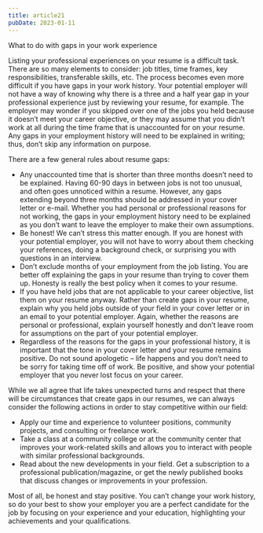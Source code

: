 ```yaml
---
title: article21
pubDate: 2023-01-11
---
```


What to do with gaps in your work experience

Listing your professional experiences on your resume is a difficult task. There are so many elements to consider: job titles, time frames, key responsibilities, transferable skills, etc. The process becomes even more difficult if you have gaps in your work history. Your potential employer will not have a way of knowing why there is a three and a half year gap in your professional experience just by reviewing your resume, for example. The employer may wonder if you skipped over one of the jobs you held because it doesn’t meet your career objective, or they may assume that you didn’t work at all during the time frame that is unaccounted for on your resume. Any gaps in your employment history will need to be explained in writing; thus, don’t skip any information on purpose. 

There are a few general rules about resume gaps:

-	Any unaccounted time that is shorter than three months doesn’t need to be explained. Having 60-90 days in between jobs is not too unusual, and often goes unnoticed within a resume. However, any gaps extending beyond three months should be addressed in your cover letter or e-mail. Whether you had personal or professional reasons for not working, the gaps in your employment history need to be explained as you don’t want to leave the employer to make their own assumptions. 
-	Be honest! We can’t stress this matter enough. If you are honest with your potential employer, you will not have to worry about them checking your references, doing a background check, or surprising you with questions in an interview. 
-	Don’t exclude months of your employment from the job listing. You are better off explaining the gaps in your resume than trying to cover them up. Honesty is really the best policy when it comes to your resume. 
-	If you have held jobs that are not applicable to your career objective, list them on your resume anyway. Rather than create gaps in your resume, explain why you held jobs outside of your field in your cover letter or in an email to your potential employer. Again, whether the reasons are personal or professional, explain yourself honestly and don’t leave room for assumptions on the part of your potential employer. 
-	Regardless of the reasons for the gaps in your professional history, it is important that the tone in your cover letter and your resume remains positive. Do not sound apologetic – life happens and you don’t need to be sorry for taking time off of work. Be positive, and show your potential employer that you never lost focus on your career.  

While we all agree that life takes unexpected turns and respect that there will be circumstances that create gaps in our resumes, we can always consider the following actions in order to stay competitive within our field: 
-	Apply our time and experience to volunteer positions, community projects, and consulting or freelance work. 
-	Take a class at a community college or at the community center that improves your work-related skills and allows you to interact with people with similar professional backgrounds.
-	Read about the new developments in your field. Get a subscription to a professional publication/magazine, or get the newly published books that discuss changes or improvements in your profession. 

Most of all, be honest and stay positive. You can’t change your work history, so do your best to show your employer you are a perfect candidate for the job by focusing on your experience and your education, highlighting your achievements and your qualifications.